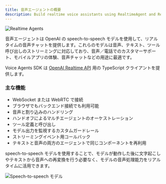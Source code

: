```yaml
---
title: 音声エージェントの概要
description: Build realtime voice assistants using RealtimeAgent and RealtimeSession
---
```



![Realtime Agents](https://cdn.openai.com/API/docs/images/diagram-speech-to-speech.png)

音声エージェントは OpenAI の speech-to-speech モデルを使用して、リアルタイムの音声チャットを提供します。これらのモデルは音声、テキスト、ツール呼び出しのストリーミングに対応しており、音声／電話でのカスタマーサポート、モバイルアプリの体験、音声チャットなどの用途に最適です。

Voice Agents SDK は [OpenAI Realtime API](https://platform.openai.com/docs/guides/realtime) 用の TypeScript クライアントを提供します。

<LinkCard
  title="クイックスタート"
  href="/openai-agents-js/ja/guides/voice-agents/quickstart"
  description="OpenAI Agents SDK を使って、リアルタイム音声アシスタントを数分で構築できます。"
/>

### 主な機能

- WebSocket または WebRTC で接続
- ブラウザでもバックエンド接続でも利用可能
- 音声と割り込みのハンドリング
- ハンドオフによるマルチエージェントのオーケストレーション
- ツール定義と呼び出し
- モデル出力を監視するカスタムガードレール
- ストリーミングイベント用コールバック
- テキストと音声の両方のエージェントで同じコンポーネントを再利用

speech-to-speech モデルを使用することで、モデルが動作した後に文字起こしやテキストから音声への再変換を行う必要なく、モデルの音声処理能力をリアルタイムに活用できます。

![Speech-to-speech モデル](https://cdn.openai.com/API/docs/images/diagram-chained-agent.png)
